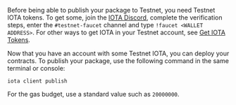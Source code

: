 Before being able to publish your package to Testnet, you need Testnet IOTA tokens. To get some, join the [IOTA Discord](https://discord.gg/IOTA), complete the verification steps, enter the `#testnet-faucet` channel and type `!faucet <WALLET ADDRESS>`. For other ways to get IOTA in your Testnet account, see [Get IOTA Tokens](/developer/getting-started/get-coins).

Now that you have an account with some Testnet IOTA, you can deploy your contracts. To publish your package, use the following command in the same terminal or console:

```
iota client publish
```

For the gas budget, use a standard value such as `20000000`.